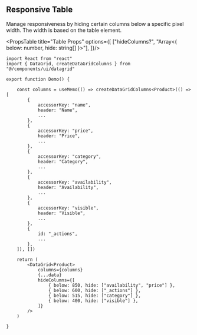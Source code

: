 
## Responsive Table

Manage responsiveness by hiding certain columns below a specific pixel width. The width is based on the table element.

<PropsTable title="Table Props" options={[
    ["hideColumns?", "Array\<{ below: number, hide: string[] }\>"],
]}/>

```tsx showLineNumbers {42-47}
import React from "react"
import { DataGrid, createDataGridColumns } from "@/components/ui/datagrid"

export function Demo() {

    const columns = useMemo(() => createDataGridColumns<Product>(() => [
        {
            accessorKey: "name",
            header: "Name",
            ...
        },
        {
            accessorKey: "price",
            header: "Price",
            ...
        },
        {
            accessorKey: "category",
            header: "Category",
            ...
        },
        {
            accessorKey: "availability",
            header: "Availability",
            ...
        },
        {
            accessorKey: "visible",
            header: "Visible",
            ...
        },
        {
            id: "_actions",
            ...
        },
    ]), [])

    return (
        <DataGrid<Product>
            columns={columns}
            {...data}
            hideColumns={[
                { below: 850, hide: ["availability", "price"] },
                { below: 600, hide: ["_actions"] },
                { below: 515, hide: ["category"] },
                { below: 400, hide: ["visible"] },
            ]}
        />
    )

}
```
